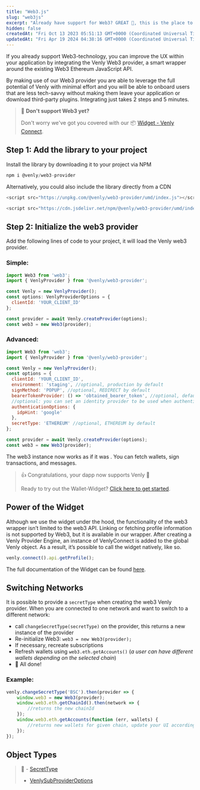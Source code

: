```yaml
---
title: "Web3.js"
slug: "web3js"
excerpt: "Already have support for Web3? GREAT 🎉, this is the place to start."
hidden: false
createdAt: "Fri Oct 13 2023 05:51:13 GMT+0000 (Coordinated Universal Time)"
updatedAt: "Fri Apr 19 2024 04:38:16 GMT+0000 (Coordinated Universal Time)"
---
```

If you already support Web3-technology, you can improve the UX within your application by integrating the Venly Web3 provider, a smart wrapper around the existing Web3 Ethereum JavaScript API.

By making use of our Web3 provider you are able to leverage the full potential of Venly with minimal effort and you will be able to onboard users that are less tech-savvy without making them leave your application or download third-party plugins. Integrating just takes 2 steps and 5 minutes.

> 📘 **Don't support Web3 yet?**
> 
> Don't worry we've got you covered with our 📦 [Widget - Venly Connect](https://docs.venly.io/docs/widget-overview).

## Step 1: Add the library to your project

Install the library by downloading it to your project via NPM

```javascript
npm i @venly/web3-provider
```

Alternatively, you could also include the library directly from a CDN

```javascript
<script src="https://unpkg.com/@venly/web3-provider/umd/index.js"></script>
```

```javascript
<script src="https://cdn.jsdelivr.net/npm/@venly/web3-provider/umd/index.js"></script>
```

## Step 2: Initialize the web3 provider

Add the following lines of code to your project, it will load the Venly web3 provider.

### Simple:

```javascript
import Web3 from 'web3';
import { VenlyProvider } from '@venly/web3-provider';

const Venly = new VenlyProvider();
const options: VenlyProviderOptions = {
  clientId: 'YOUR_CLIENT_ID'
};

const provider = await Venly.createProvider(options);
const web3 = new Web3(provider);
```

### Advanced:

```javascript
import Web3 from 'web3';
import { VenlyProvider } from '@venly/web3-provider';

const Venly = new VenlyProvider();
const options = {
  clientId: 'YOUR_CLIENT_ID',
  environment: 'staging', //optional, production by default
  signMethod: 'POPUP', //optional, REDIRECT by default
  bearerTokenProvider: () => 'obtained_bearer_token', //optional, default undefined
  //optional: you can set an identity provider to be used when authenticating
  authenticationOptions: {
    idpHint: 'google'
  },
  secretType: 'ETHEREUM' //optional, ETHEREUM by default
};

const provider = await Venly.createProvider(options);
const web3 = new Web3(provider);
```

The web3 instance now works as if it was . You can fetch wallets, sign transactions, and messages.

> 👍 Congratulations, your dapp now supports Venly 🎉
> 
> Ready to try out the Wallet-Widget? [Click here to get started](https://docs.venly.io/docs/widget-getting-started).

## Power of the Widget

Although we use the widget under the hood, the functionality of the web3 wrapper isn’t limited to the web3 API. Linking or fetching profile information is not supported by Web3, but it is available in our wrapper. After creating a Venly Provider Engine, an instance of VenlyConnect is added to the global Venly object. As a result, it’s possible to call the widget natively, like so.

```javascript
venly.connect().api.getProfile();
```

The full documentation of the Widget can be found [here](https://docs.venly.io/docs/widget-user-authentication).

## Switching Networks

It is possible to provide a `secretType` when creating the web3 Venly provider. When you are connected to one network and want to switch to a different network:

- call `changeSecretType(secretType)` on the provider, this returns a new instance of the provider
- Re-initialize Web3: `web3 = new Web3(provider);`
- If necessary, recreate subscriptions
- Refresh wallets using  `web3.eth.getAccounts()` (_a user can have different wallets depending on the selected chain_)
- 🎉 All done!

### Example:

```javascript
venly.changeSecretType('BSC').then(provider => {
    window.web3 = new Web3(provider);
    window.web3.eth.getChainId().then(network => {
        //returns the new chainId
    });
    window.web3.eth.getAccounts(function (err, wallets) {
        //returns new wallets for given chain, update your UI accordingly 
    });
});
```

## Object Types

> 📘 - [SecretType](https://venly.readme.io/docs/secrettype)
> - [VenlySubProviderOptions](https://venly.readme.io/docs/venlysubprovideroptions)
